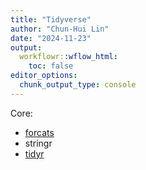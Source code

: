 ```yaml
---
title: "Tidyverse"
author: "Chun-Hui Lin"
date: "2024-11-23"
output:
  workflowr::wflow_html:
    toc: false
editor_options:
  chunk_output_type: console
---
```


Core: 

* [forcats](forcats.html)
* stringr
* [tidyr](tidyr.html)

